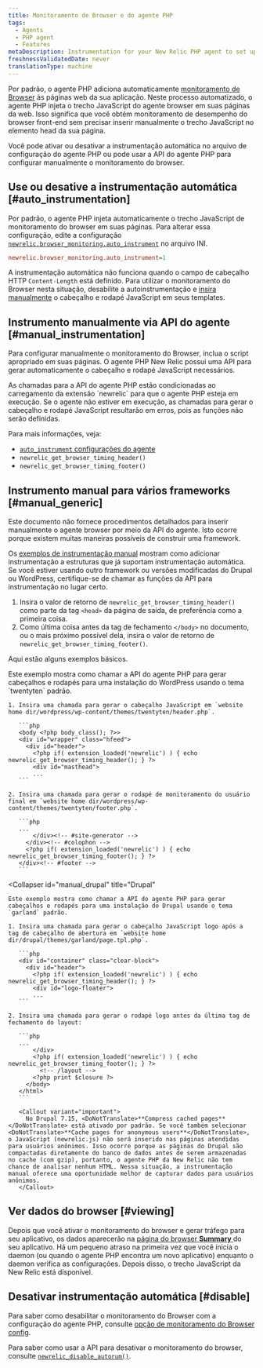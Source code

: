 ```yaml
---
title: Monitoramento de Browser e do agente PHP
tags:
  - Agents
  - PHP agent
  - Features
metaDescription: Instrumentation for your New Relic PHP agent to set up browser monitoring.
freshnessValidatedDate: never
translationType: machine
---
```


Por padrão, o agente PHP adiciona automaticamente [monitoramento de Browser](/docs/browser/new-relic-browser/getting-started/introduction-new-relic-browser) às páginas web da sua aplicação. Neste processo automatizado, o agente PHP injeta o trecho JavaScript do agente browser em suas páginas da web. Isso significa que você obtém monitoramento de desempenho do browser front-end sem precisar inserir manualmente o trecho JavaScript no elemento head da sua página.

Você pode ativar ou desativar a instrumentação automática no arquivo de configuração do agente PHP ou pode usar a API do agente PHP para configurar manualmente o monitoramento do browser.

## Use ou desative a instrumentação automática [#auto_instrumentation]

Por padrão, o agente PHP injeta automaticamente o trecho JavaScript de monitoramento do browser em suas páginas. Para alterar essa configuração, edite a configuração [`newrelic.browser_monitoring.auto_instrument`](/docs/apm/agents/php-agent/configuration/php-agent-configuration/#inivar-autorum) no arquivo INI.

```ini
newrelic.browser_monitoring.auto_instrument=1
```

A instrumentação automática não funciona quando o campo de cabeçalho HTTP `Content-Length` está definido. Para utilizar o monitoramento do Browser nesta situação, desabilite a autoinstrumentação e [insira manualmente](#manual_instrumentation) o cabeçalho e rodapé JavaScript em seus templates.

## Instrumento manualmente via API do agente [#manual_instrumentation]

Para configurar manualmente o monitoramento do Browser, inclua o script apropriado em suas páginas. O agente PHP New Relic possui uma API para gerar automaticamente o cabeçalho e rodapé JavaScript necessários.

<Callout variant="important">
  As chamadas para a API do agente PHP estão condicionadas ao carregamento da extensão `newrelic` para que o agente PHP esteja em execução. Se o agente não estiver em execução, as chamadas para gerar o cabeçalho e rodapé JavaScript resultarão em erros, pois as funções não serão definidas.
</Callout>

Para mais informações, veja:

* [`auto_instrument` configurações do agente](/docs/agents/php-agent/configuration/php-agent-configuration#inivar-autorum)
* `newrelic_get_browser_timing_header()`
* `newrelic_get_browser_timing_footer()`

## Instrumento manual para vários frameworks [#manual_generic]

Este documento não fornece procedimentos detalhados para inserir manualmente o agente browser por meio da API do agente. Isto ocorre porque existem muitas maneiras possíveis de construir uma framework.

Os [exemplos de instrumentação manual](#manual_examples) mostram como adicionar instrumentação a estruturas que já suportam instrumentação automática. Se você estiver usando outro framework ou versões modificadas do Drupal ou WordPress, certifique-se de chamar as funções da API para instrumentação no lugar certo.

1. Insira o valor de retorno de `newrelic_get_browser_timing_header()` como parte da tag `<head>` da página de saída, de preferência como a primeira coisa.
2. Como última coisa antes da tag de fechamento `</body>` no documento, ou o mais próximo possível dela, insira o valor de retorno de `newrelic_get_browser_timing_footer()`.

Aqui estão alguns exemplos básicos.

<CollapserGroup>
  <Collapser
    id="manual_wp"
    title="WordPress"
  >
    Este exemplo mostra como chamar a API do agente PHP para gerar cabeçalhos e rodapés para uma instalação do WordPress usando o tema `twentyten` padrão.

    1. Insira uma chamada para gerar o cabeçalho JavaScript em `website home dir/wordpress/wp-content/themes/twentyten/header.php`.

       ```php
       <body <?php body_class(); ?>>
       <div id="wrapper" class="hfeed">
         <div id="header">
           <?php if( extension_loaded('newrelic') ) { echo newrelic_get_browser_timing_header(); } ?>
           <div id="masthead">
           ...
       ```

    2. Insira uma chamada para gerar o rodapé de monitoramento do usuário final em `website home dir/wordpress/wp-content/themes/twentyten/footer.php`.

       ```php
       ...
           </div><!-- #site-generator -->
         </div><!-- #colophon -->
         <?php if( extension_loaded('newrelic') ) { echo newrelic_get_browser_timing_footer(); } ?>
       </div><!-- #footer -->
       ```
  </Collapser>

  <Collapser
    id="manual_drupal"
    title="Drupal"
  >
    Este exemplo mostra como chamar a API do agente PHP para gerar cabeçalhos e rodapés para uma instalação do Drupal usando o tema `garland` padrão.

    1. Insira uma chamada para gerar o cabeçalho JavaScript logo após a tag de cabeçalho de abertura em `website home dir/drupal/themes/garland/page.tpl.php`.

       ```php
       <div id="container" class="clear-block">
         <div id="header">
           <?php if( extension_loaded('newrelic') ) { echo newrelic_get_browser_timing_header(); } ?>
           <div id="logo-floater">
           ...
       ```

    2. Insira uma chamada para gerar o rodapé logo antes da última tag de fechamento do layout:

       ```php
       ...
           </div>
           <?php if( extension_loaded('newrelic') ) { echo newrelic_get_browser_timing_footer(); } ?>
             <!-- /layout -->
           <?php print $closure ?>
         </body>
       </html>
       ```

       <Callout variant="important">
         No Drupal 7.15, <DoNotTranslate>**Compress cached pages**</DoNotTranslate> está ativado por padrão. Se você também selecionar <DoNotTranslate>**Cache pages for anonymous users**</DoNotTranslate>, o JavaScript (newrelic.js) não será inserido nas páginas atendidas para usuários anônimos. Isso ocorre porque as páginas do Drupal são compactadas diretamente do banco de dados antes de serem armazenadas no cache (com gzip), portanto, o agente PHP da New Relic não tem chance de analisar nenhum HTML. Nessa situação, a instrumentação manual oferece uma oportunidade melhor de capturar dados para usuários anônimos.
       </Callout>
  </Collapser>
</CollapserGroup>

## Ver dados do browser [#viewing]

Depois que você ativar o monitoramento do browser e gerar tráfego para seu aplicativo, os dados aparecerão na [página do browser <DoNotTranslate>**Summary**</DoNotTranslate> ](/docs/browser/new-relic-browser/getting-started/browser-overview-page-website-performance-summary)do seu aplicativo. Há um pequeno atraso na primeira vez que você inicia o daemon (ou quando o agente PHP encontra um novo aplicativo) enquanto o daemon verifica as configurações. Depois disso, o trecho JavaScript da New Relic está disponível.

## Desativar instrumentação automática [#disable]

Para saber como desabilitar o monitoramento do Browser com a configuração do agente PHP, consulte [opção de monitoramento do Browser config](/docs/agents/php-agent/configuration/php-agent-configuration#inivar-autorum).

Para saber como usar a API para desativar o monitoramento do browser, consulte [`newrelic_disable_autorum()`](/docs/agents/php-agent/php-agent-api/newrelic_disable_autorum).